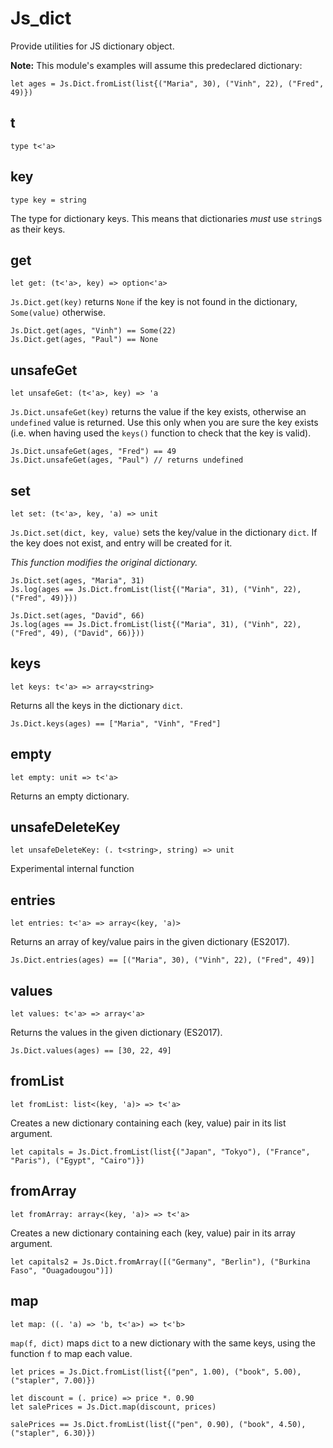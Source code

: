 # Js_dict

Provide utilities for JS dictionary object.

**Note:** This module's examples will assume this predeclared dictionary:

```res prelude
let ages = Js.Dict.fromList(list{("Maria", 30), ("Vinh", 22), ("Fred", 49)})
```

## t

```res sig
type t<'a>
```


## key

```res sig
type key = string
```
The type for dictionary keys. This means that dictionaries *must* use `string`s as their keys.

## get

```res sig
let get: (t<'a>, key) => option<'a>
```
`Js.Dict.get(key)` returns `None` if the key is not found in the dictionary,
`Some(value)` otherwise.

```res example
Js.Dict.get(ages, "Vinh") == Some(22)
Js.Dict.get(ages, "Paul") == None
```

## unsafeGet

```res sig
let unsafeGet: (t<'a>, key) => 'a
```
`Js.Dict.unsafeGet(key)` returns the value if the key exists, otherwise an `undefined` value is returned. Use this only when you are sure the key exists (i.e. when having used the `keys()` function to check that the key is valid).

```res example
Js.Dict.unsafeGet(ages, "Fred") == 49
Js.Dict.unsafeGet(ages, "Paul") // returns undefined
```

## set

```res sig
let set: (t<'a>, key, 'a) => unit
```
`Js.Dict.set(dict, key, value)` sets the key/value in the dictionary `dict`. If
the key does not exist, and entry will be created for it.

*This function modifies the original dictionary.*

```res example
Js.Dict.set(ages, "Maria", 31)
Js.log(ages == Js.Dict.fromList(list{("Maria", 31), ("Vinh", 22), ("Fred", 49)}))

Js.Dict.set(ages, "David", 66)
Js.log(ages == Js.Dict.fromList(list{("Maria", 31), ("Vinh", 22), ("Fred", 49), ("David", 66)}))
```

## keys

```res sig
let keys: t<'a> => array<string>
```
Returns all the keys in the dictionary `dict`.

```res example
Js.Dict.keys(ages) == ["Maria", "Vinh", "Fred"]
```

## empty

```res sig
let empty: unit => t<'a>
```
Returns an empty dictionary.

## unsafeDeleteKey

```res sig
let unsafeDeleteKey: (. t<string>, string) => unit
```
Experimental internal function

## entries

```res sig
let entries: t<'a> => array<(key, 'a)>
```
Returns an array of key/value pairs in the given dictionary (ES2017).

```res example
Js.Dict.entries(ages) == [("Maria", 30), ("Vinh", 22), ("Fred", 49)]
```

## values

```res sig
let values: t<'a> => array<'a>
```
Returns the values in the given dictionary (ES2017).

```res example
Js.Dict.values(ages) == [30, 22, 49]
```

## fromList

```res sig
let fromList: list<(key, 'a)> => t<'a>
```
Creates a new dictionary containing each (key, value) pair in its list
argument.

```res example
let capitals = Js.Dict.fromList(list{("Japan", "Tokyo"), ("France", "Paris"), ("Egypt", "Cairo")})
```

## fromArray

```res sig
let fromArray: array<(key, 'a)> => t<'a>
```
Creates a new dictionary containing each (key, value) pair in its array
argument.

```res example
let capitals2 = Js.Dict.fromArray([("Germany", "Berlin"), ("Burkina Faso", "Ouagadougou")])
```

## map

```res sig
let map: ((. 'a) => 'b, t<'a>) => t<'b>
```
`map(f, dict)` maps `dict` to a new dictionary with the same keys, using the
function `f` to map each value.

```res example
let prices = Js.Dict.fromList(list{("pen", 1.00), ("book", 5.00), ("stapler", 7.00)})

let discount = (. price) => price *. 0.90
let salePrices = Js.Dict.map(discount, prices)

salePrices == Js.Dict.fromList(list{("pen", 0.90), ("book", 4.50), ("stapler", 6.30)})
```
